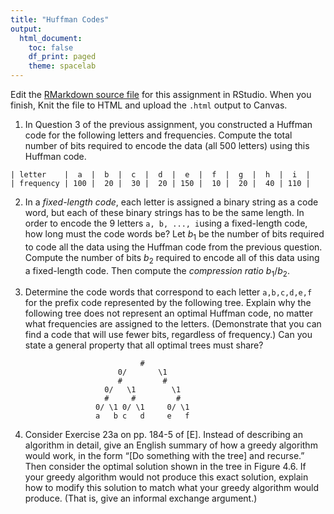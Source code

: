 ```yaml
---
title: "Huffman Codes"
output:
  html_document:
    toc: false
    df_print: paged
    theme: spacelab
---
```


Edit the [RMarkdown source file](16huffmancodes.Rmd) for this assignment in RStudio. When you finish, Knit the file to HTML and upload the `.html` output to Canvas.

1. In Question 3 of the previous assignment, you constructed a Huffman code for the following letters and frequencies. Compute the total number of bits required to encode the data (all 500 letters) using this Huffman code. 
```
| letter    |  a  |  b  |  c  |  d  |  e  |  f  |  g  |  h  |  i  | 
| frequency | 100 |  20 |  30 |  20 | 150 |  10 |  20 |  40 | 110 |
```
  




2. In a *fixed-length code*, each letter is assigned a binary string as a code word, but each of these binary strings has to be the same length. In order to encode the 9 letters `a, b, ..., i`using a fixed-length code, how long must the code words be?  Let $b_1$ be the number of bits required to code all the data using the Huffman code from the previous question.  Compute the number of bits $b_2$ required to encode all of this data using a fixed-length code. Then compute the *compression ratio* $b_1 / b_2$.




3. Determine the code words that correspond to each letter `a,b,c,d,e,f` for the prefix code represented by the following tree. Explain why the following tree does not represent an optimal Huffman code, no matter what frequencies are assigned to the letters. (Demonstrate that you can find a code that will use fewer bits, regardless of frequency.) Can you state a general property that all optimal trees must share?
```
                             #
                        0/       \1
                        #         #
                     0/   \1        \1
                     #     #         #
                   0/ \1 0/ \1     0/ \1
                   a   b c   d     e   f 
```



4. Consider Exercise 23a on pp. 184-5 of [E]. Instead of describing an algorithm in detail, give an English summary of how a greedy algorithm would work, in the form "[Do something with the tree] and recurse." Then consider the optimal solution shown in the tree in Figure 4.6. If your greedy algorithm would not produce this exact solution, explain how to modify this solution to match what your greedy algorithm would produce. (That is, give an informal exchange argument.)



